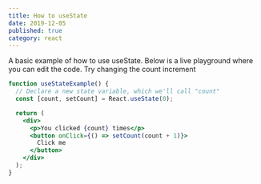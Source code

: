 ```yaml
---
title: How to useState
date: 2019-12-05
published: true
category: react
---
```


<Text>A basic example of how to use useState. Below is a live playground where you can edit the code. Try changing the count increment</Text>


```jsx react-live
function useStateExample() {
  // Declare a new state variable, which we'll call "count"
  const [count, setCount] = React.useState(0);

  return (
    <div>
      <p>You clicked {count} times</p>
      <button onClick={() => setCount(count + 1)}>
        Click me
      </button>
    </div>
  );
}
```